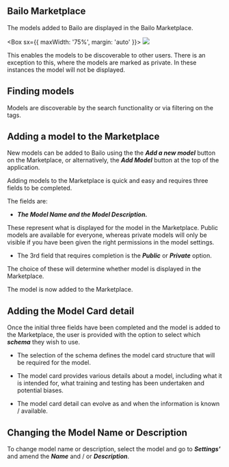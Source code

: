
## **Bailo Marketplace**

The models added to Bailo are displayed in the Bailo Marketplace.

<Box sx={{ maxWidth: '75%', margin: 'auto' }}>
  <Image src={bailoMarketIcon} />
</Box>

This enables the models to be discoverable to other users. There is an exception to this, where the models are marked as
private. In these instances the model will not be displayed.

## **Finding models**

Models are discoverable by the search functionality or via filtering on the tags.

## **Adding a model to the Marketplace**

New models can be added to Bailo using the the **_Add a new model_** button on the Marketplace, or alternatively, the
**_Add Model_** button at the top of the application.

Adding models to the Marketplace is quick and easy and requires three fields to be completed.

The fields are:

- **_*The Model Name and the Model Description.*_**

These represent what is displayed for the model in the Marketplace. Public models are available for everyone, whereas
private models will only be visible if you have been given the right permissions in the model settings.

- The 3rd field that requires completion is the **_*Public*_** or **_*Private*_** option.

The choice of these will determine whether model is displayed in the Marketplace.

The model is now added to the Marketplace.

## **Adding the Model Card detail**

Once the initial three fields have been completed and the model is added to the Marketplace, the user is provided with
the option to select which **_*schema*_** they wish to use.

- The selection of the schema defines the model card structure that will be required for the model.

- The model card provides various details about a model, including what it is intended for, what training and testing
  has been undertaken and potential biases.

- The model card detail can evolve as and when the information is known / available.

## Changing the Model Name or Description

To change model name or description, select the model and go to **_*Settings'*_** and amend the **_*Name*_** and / or
**_*Description*_**.

